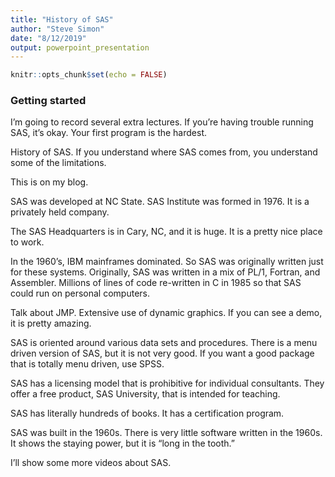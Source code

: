 ```yaml
---
title: "History of SAS"
author: "Steve Simon"
date: "8/12/2019"
output: powerpoint_presentation
---
```


```r
knitr::opts_chunk$set(echo = FALSE)
```

### Getting started

<div class="notes">

I'm going to record several extra lectures. If you're having trouble running SAS, it's okay. Your first program is the hardest.

History of SAS. If you understand where SAS comes from, you understand some of the limitations.

This is on my blog.

SAS was developed at NC State. SAS Institute was formed in 1976. It is a privately held company.

The SAS Headquarters is in Cary, NC, and it is huge. It is a pretty nice place to work.

In the 1960's, IBM mainframes dominated. So SAS was originally written just for these systems. Originally, SAS was written in a mix of PL/1, Fortran, and Assembler. Millions of lines of code re-written in C in 1985 so that SAS could run on personal computers.

Talk about JMP. Extensive use of dynamic graphics. If you can see a demo, it is pretty amazing.

SAS is oriented around various data sets and procedures. There is a menu driven version of SAS, but it is not very good. If you want a good package that is totally menu driven, use SPSS.

SAS has a licensing model that is prohibitive for individual consultants. They offer a free product, SAS University, that is intended for teaching.

SAS has literally hundreds of books. It has a certification program. 

SAS was built in the 1960s. There is very little software written in the 1960s. It shows the staying power, but it is "long in the tooth."

I'll show some more videos about SAS.

</div>

